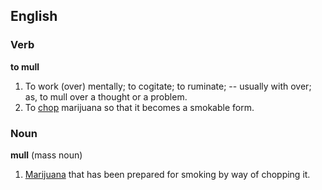 ==English==

===Verb===

'''to mull'''

#To work (over) mentally; to cogitate; to ruminate; -- usually with over; as, to mull over a thought or a problem.
#To [[chop]] marijuana so that it becomes a smokable form.

===Noun===

'''mull''' (mass noun)

#[[Marijuana]] that has been prepared for smoking by way of chopping it.